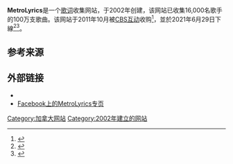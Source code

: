 {{Selfref|关于这个网站的模板，详见[[:Template:MetroLyrics_song|:Template:MetroLyrics song]]}}
{{Infobox company
| name = MetroLyrics
| foundation = 2002年
| founder = {{tsl|en|Milun Tesovic|米倫·特索維奇}}<br>艾倫·尤里斯托夫斯基
| location_city = [[温哥华|温哥华]]
| location_country = 加拿大
| services = [[歌词|歌词]]
| parent = [[CBS互动|CBS互动]]
| homepage = [http://www.metrolyrics.com/ MetroLyrics.com]
| num_employees = 10+ （2013年）<ref>{{Cite web |url=http://www.theglobeandmail.com/arts/music/metrolyrics-how-a-bc-teen-created-one-of-the-worlds-biggest-music-sites/article566735/ |title=MetroLyrics: How a B.C. teen created one of the world's biggest music sites |accessdate=2015-09-20 |archive-date=2020-11-29 |archive-url=https://web.archive.org/web/20201129112639/https://www.theglobeandmail.com/arts/music/metrolyrics-how-a-bc-teen-created-one-of-the-worlds-biggest-music-sites/article566735/ |dead-url=no }}</ref>
}}
'''MetroLyrics'''是一个[[歌词|歌词]]收集网站，于2002年创建，该网站已收集16,000名歌手的100万支歌曲。该网站于2011年10月被[[CBS互动|CBS互动]]收购<ref>{{cite web |title=CBS Interactive Music Group broadens distribution of its core assets to metrolyrics.com’s Global Audience of more than 25 million users |url=http://www.cbsradio.com/press_center/releases/pressrelease100819-10-06-2011.html |accessdate=2011-10-06 |deadurl=yes |archiveurl=https://web.archive.org/web/20111008111342/http://www.cbsradio.com/press_center/releases/pressrelease100819-10-06-2011.html |archivedate=2011-10-08 }}</ref>，並於2021年6月29日下線<ref>{{cite web|title=WaybackMachine — www.metrolyrics.com|url=https://web.archive.org/web/*/https://www.metrolyrics.com}}</ref><ref>{{cite web|title=WaybackMachine — downforeveryoneorjustme.com/metrolyrics.com?www=1|url=https://web.archive.org/web/20210707171506if_/https://downforeveryoneorjustme.com/metrolyrics.com?www=1|date=2021-07-07}}</ref>。

==参考来源==
{{reflist}}

==外部链接==
* {{Official website|www.metrolyrics.com}}
* [http://facebook.com/metrolyrics Facebook上的MetroLyrics专页] {{Wayback|url=http://facebook.com/metrolyrics |date=20130712232055 }}

{{CBS}}
{{Authority control}}
[[Category:加拿大网站|Category:加拿大网站]]
[[Category:2002年建立的网站|Category:2002年建立的网站]]